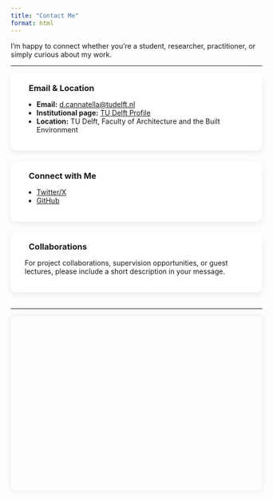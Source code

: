---
title: "Contact Me"
format: html
---

<link rel="stylesheet" href="https://cdn.jsdelivr.net/npm/bootstrap-icons@1.11.3/font/bootstrap-icons.css">

<style>
  /* Contact cards grid */
  .contact-grid {
    display: grid;
    grid-template-columns: repeat(auto-fit, minmax(280px, 1fr));
    gap: 20px;
    margin-bottom: 2rem;
  }
  .card {
    border-radius: 12px;
    padding: 20px 28px;
    background: #fff;
    box-shadow: 0 4px 12px rgba(0,0,0,0.08);
    border: none;
  }
  .card h3 {
    margin-top: 0;
    margin-bottom: 0.8rem;
  }
  /* Icons inside headings */
  .card h3 i {
    margin-right: 8px;
    color: #007bff;
  }
</style>

::::: {.container .my-4}

I’m happy to connect whether you’re a student, researcher, practitioner, or simply curious about my work.

---

<div class="contact-grid">

::: {.card}
### <i class="bi bi-envelope-fill"></i> Email & Location
- <i class="bi bi-envelope"></i> **Email:** [d.cannatella@tudelft.nl](mailto:d.cannatella@tudelft.nl)  
- <i class="bi bi-building"></i> **Institutional page:** [TU Delft Profile](https://www.tudelft.nl/architecture/about-faculty/staff/dr-daniele-cannatella)  
- <i class="bi bi-geo-alt"></i> **Location:** TU Delft, Faculty of Architecture and the Built Environment
:::

::: {.card}
### <i class="bi bi-people-fill"></i> Connect with Me
- <i class="bi bi-twitter-x"></i> [Twitter/X](https://twitter.com/danielecannat)  
- <i class="bi bi-github"></i> [GitHub](https://github.com/dcannatella/)
:::

::: {.card}
### <i class="bi bi-lightbulb-fill"></i> Collaborations
For project collaborations, supervision opportunities, or guest lectures, please include a short description in your message.
:::

</div>

---

::: {#map style="height: 350px; border-radius: 0.5rem; box-shadow: 0 0 10px rgba(0,0,0,0.1);"}
:::

:::::

<!-- Leaflet CSS & JS -->
<link rel="stylesheet" href="https://unpkg.com/leaflet@1.9.4/dist/leaflet.css" />
<script src="https://unpkg.com/leaflet@1.9.4/dist/leaflet.js"></script>

<script>
  document.addEventListener("DOMContentLoaded", function() {
    var map = L.map('map').setView([52.005838, 4.370224], 18);

    // Stadia Alidade Smooth tiles
    L.tileLayer('https://tiles.stadiamaps.com/tiles/alidade_smooth/{z}/{x}/{y}{r}.png', {
      maxZoom: 20,
      attribution: '&copy; <a href="https://www.openstreetmap.org/copyright">OpenStreetMap</a> contributors &copy; <a href="https://stadiamaps.com/">Stadia Maps</a>',
    }).addTo(map);

    L.marker([52.005838, 4.370224]).addTo(map)
      .bindPopup("<b>TU Delft</b><br>Faculty of Architecture and the Built Environment")
      .openPopup();
  });
</script>
